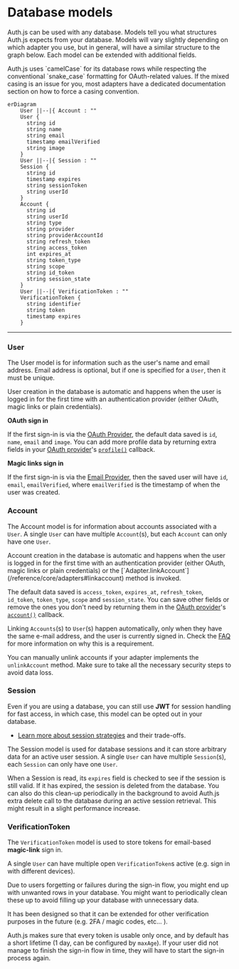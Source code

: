 
# Database models

Auth.js can be used with any database. Models tell you what structures Auth.js expects from your database. Models will vary slightly depending on which adapter you use, but in general, will have a similar structure to the graph below. Each model can be extended with additional fields.

<Callout type="info">
  Auth.js uses `camelCase` for its database rows while respecting the
  conventional `snake_case` formatting for OAuth-related values. If the mixed
  casing is an issue for you, most adapters have a dedicated documentation
  section on how to force a casing convention.
</Callout>

```mermaid
erDiagram
    User ||--|{ Account : ""
    User {
      string id
      string name
      string email
      timestamp emailVerified
      string image
    }
    User ||--|{ Session : ""
    Session {
      string id
      timestamp expires
      string sessionToken
      string userId
    }
    Account {
      string id
      string userId
      string type
      string provider
      string providerAccountId
      string refresh_token
      string access_token
      int expires_at
      string token_type
      string scope
      string id_token
      string session_state
    }
    User ||--|{ VerificationToken : ""
    VerificationToken {
      string identifier
      string token
      timestamp expires
    }
```

---

### User

The User model is for information such as the user's name and email address. Email address is optional, but if one is specified for a `User`, then it must be unique.

<Callout>
  User creation in the database is automatic and happens when the user is logged
  in for the first time with an authentication provider (either OAuth, magic
  links or plain credentials).
</Callout>

**OAuth sign in**

If the first sign-in is via the [OAuth Provider](/reference/core/providers/oauth), the default data
saved is `id`, `name`, `email` and `image`. You can add more profile data by returning extra
fields in your [OAuth provider](/guides/configuring-oauth-providers#use-your-own-provider)'s [`profile()`](/reference/core/providers#profile) callback.

**Magic links sign in**

If the first sign-in is via the [Email Provider](/reference/core/providers/email), then the saved user will have `id`, `email`, `emailVerified`, where `emailVerified` is the timestamp of when the user was created.

### Account

The Account model is for information about accounts associated with a `User`. A single `User` can have multiple `Account`(s), but each `Account` can only have one `User`.

<Callout>
  Account creation in the database is automatic and happens when the user is
  logged in for the first time with an authentication provider (either OAuth,
  magic links or plain credentials) or the
  [`Adapter.linkAccount`](/reference/core/adapters#linkaccount) method is
  invoked.
</Callout>

The default data saved is `access_token`, `expires_at`, `refresh_token`, `id_token`, `token_type`,
`scope` and `session_state`. You can save other fields or remove the ones you don't need by
returning them in the [OAuth provider](/guides/configuring-oauth-providers#use-your-own-provider)'s [`account()`](/reference/core/providers#account) callback.

Linking `Accounts`(s) to `User`(s) happen automatically, only when they have the same e-mail address, and the user is currently signed in. Check the [FAQ](/concepts#security) for more information on why this is a requirement.

You can manually unlink accounts if your adapter implements the
`unlinkAccount` method. Make sure to take all the necessary security steps to
avoid data loss.

### Session

Even if you are using a database, you can still use **JWT** for session handling for fast access, in which case, this model can be opted out in your database.

- [Learn more about session strategies](/concepts/session-strategies) and their trade-offs.

The Session model is used for database sessions and it can store arbitrary data for an active user session. A single `User` can have multiple `Session`(s), each `Session` can only have one `User`.

When a Session is read, its `expires` field is checked to see if the session is still valid. If it has expired, the session is deleted from the database. You can also do this clean-up periodically in the background to avoid Auth.js
extra delete call to the database during an active session retrieval. This
might result in a slight performance increase.

### VerificationToken

The `VerificationToken` model is used to store tokens for email-based **magic-link** sign in.

A single `User` can have multiple open `VerificationToken`s active (e.g. sign in with different devices).

<Callout>
  Due to users forgetting or failures during the sign-in flow, you might end up
  with unwanted rows in your database. You might want to periodically clean
  these up to avoid filling up your database with unnecessary data.
</Callout>

It has been designed so that it can be extended for other verification purposes in the future (e.g. 2FA / magic codes, etc... ).

Auth.js makes sure that every token is usable only once, and by default has a short lifetime (1 day, can be configured by `maxAge`). If your user did not manage to finish the sign-in flow in time, they will have to start the sign-in process again.

